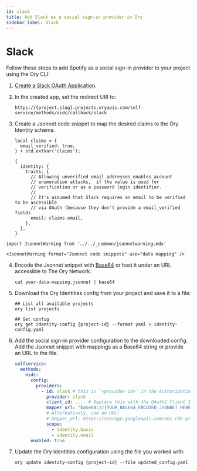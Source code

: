 ```yaml
---
id: slack
title: Add Slack as a social sign-in provider in Ory
sidebar_label: Slack
---
```


# Slack

Follow these steps to add Spotify as a social sign-in provider to your project using the Ory CLI:

1. [Create a Slack OAuth Application](https://api.slack.com/apps).
2. In the created app, set the redirect URI to:

   ```shell
   https://{project.slug}.projects.oryapis.com/self-service/methods/oidc/callback/slack
   ```

3. Create a Jsonnet code snippet to map the desired claims to the Ory Identity schema.

   ```jsonnet
   local claims = {
     email_verified: true,
   } + std.extVar('claims');

   {
     identity: {
       traits: {
         // Allowing unverified email addresses enables account
         // enumeration attacks,  if the value is used for
         // verification or as a password login identifier.
         //
         // It's assumed that Slack requires an email to be verified to be accessible
         // via OAuth (because they don't provide a email_verified field).
         email: claims.email,
       },
     },
   }
   ```

```mdx-code-block
import JsonnetWarning from '../../_common/jsonnetwarning.mdx'

<JsonnetWarning format="Jsonnet code snippets" use="data mapping" />
```

4. Encode the Jsonnet snippet with [Base64](https://www.base64encode.org/) or host it under an URL accessible to The Ory Network.

   ```shell
   cat your-data-mapping.jsonnet | base64
   ```

5. Download the Ory Identities config from your project and save it to a file:

   ```shell
   ## List all available projects
   ory list projects

   ## Get config
   ory get identity-config {project-id} --format yaml > identity-config.yaml
   ```

6. Add the social sign-in provider configuration to the downloaded config. Add the Jsonnet snippet with mappings as a Base64
   string or provide an URL to the file.

   ```yaml
   selfservice:
     methods:
       oidc:
         config:
           providers:
             - id: slack # this is `<provider-id>` in the Authorization callback URL. DO NOT CHANGE IT ONCE SET!
               provider: slack
               client_id: .... # Replace this with the OAuth2 Client ID provided by Slack
               mapper_url: "base64://{YOUR_BASE64_ENCODED_JSONNET_HERE}"
               # Alternatively, use an URL:
               # mapper_url: https://storage.googleapis.com/abc-cde-prd/9cac9717f007808bf17f22ce7f4295c739604b183f05ac4afb4t
               scope:
                 - identity.basic
                 - identity.email
         enabled: true
   ```

7. Update the Ory Identities configuration using the file you worked with:

   ```shell
   ory update identity-config {project-id} --file updated_config.yaml
   ```
